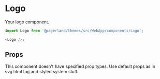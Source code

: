 

<Meta title="Themes|WebApp/Components/Logo" component={Logo} />

# Logo

Your logo component.

```js
import Logo from '@pagerland/themes/src/WebApp/components/Logo';

<Logo />;
```

<Preview>
  <Story name="Default">
    <Theme>
      <Logo />
    </Theme>
  </Story>
</Preview>

## Props

This component doesn't have specified prop types. Use default props as in svg html tag and styled system stuff.
